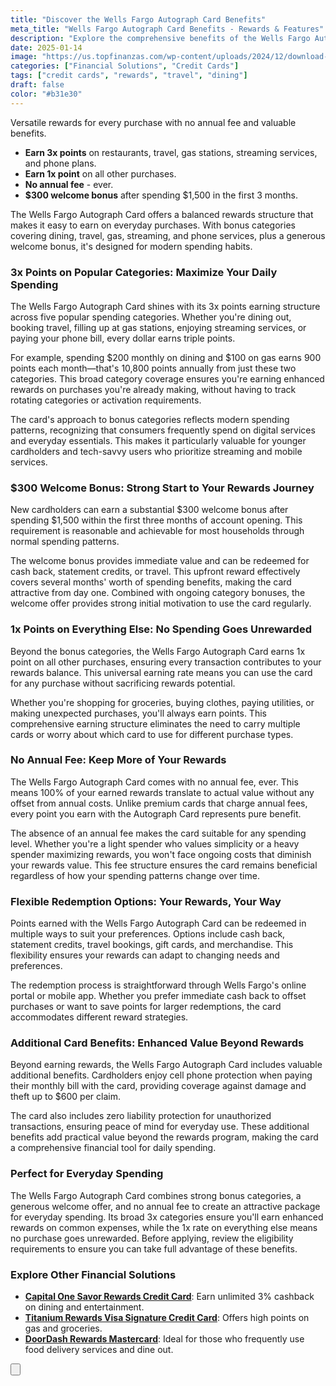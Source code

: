 ```yaml
---
title: "Discover the Wells Fargo Autograph Card Benefits"
meta_title: "Wells Fargo Autograph Card Benefits - Rewards & Features"
description: "Explore the comprehensive benefits of the Wells Fargo Autograph Card. Earn rewards, enjoy travel perks, and discover why it's perfect for everyday spending."
date: 2025-01-14
image: "https://us.topfinanzas.com/wp-content/uploads/2024/12/download-16-1024x536.webp"
categories: ["Financial Solutions", "Credit Cards"]
tags: ["credit cards", "rewards", "travel", "dining"]
draft: false
color: "#b31e30"
---
```


Versatile rewards for every purchase with no annual fee and valuable benefits.

- **Earn 3x points** on restaurants, travel, gas stations, streaming services, and phone plans.
- **Earn 1x point** on all other purchases.
- **No annual fee** - ever.
- **$300 welcome bonus** after spending $1,500 in the first 3 months.

The Wells Fargo Autograph Card offers a balanced rewards structure that makes it easy to earn on everyday purchases. With bonus categories covering dining, travel, gas, streaming, and phone services, plus a generous welcome bonus, it's designed for modern spending habits.

### 3x Points on Popular Categories: Maximize Your Daily Spending

The Wells Fargo Autograph Card shines with its 3x points earning structure across five popular spending categories. Whether you're dining out, booking travel, filling up at gas stations, enjoying streaming services, or paying your phone bill, every dollar earns triple points.

For example, spending $200 monthly on dining and $100 on gas earns 900 points each month—that's 10,800 points annually from just these two categories. This broad category coverage ensures you're earning enhanced rewards on purchases you're already making, without having to track rotating categories or activation requirements.

The card's approach to bonus categories reflects modern spending patterns, recognizing that consumers frequently spend on digital services and everyday essentials. This makes it particularly valuable for younger cardholders and tech-savvy users who prioritize streaming and mobile services.

### $300 Welcome Bonus: Strong Start to Your Rewards Journey

New cardholders can earn a substantial $300 welcome bonus after spending $1,500 within the first three months of account opening. This requirement is reasonable and achievable for most households through normal spending patterns.

The welcome bonus provides immediate value and can be redeemed for cash back, statement credits, or travel. This upfront reward effectively covers several months' worth of spending benefits, making the card attractive from day one. Combined with ongoing category bonuses, the welcome offer provides strong initial motivation to use the card regularly.

### 1x Points on Everything Else: No Spending Goes Unrewarded

Beyond the bonus categories, the Wells Fargo Autograph Card earns 1x point on all other purchases, ensuring every transaction contributes to your rewards balance. This universal earning rate means you can use the card for any purchase without sacrificing rewards potential.

Whether you're shopping for groceries, buying clothes, paying utilities, or making unexpected purchases, you'll always earn points. This comprehensive earning structure eliminates the need to carry multiple cards or worry about which card to use for different purchase types.

### No Annual Fee: Keep More of Your Rewards

The Wells Fargo Autograph Card comes with no annual fee, ever. This means 100% of your earned rewards translate to actual value without any offset from annual costs. Unlike premium cards that charge annual fees, every point you earn with the Autograph Card represents pure benefit.

The absence of an annual fee makes the card suitable for any spending level. Whether you're a light spender who values simplicity or a heavy spender maximizing rewards, you won't face ongoing costs that diminish your rewards value. This fee structure ensures the card remains beneficial regardless of how your spending patterns change over time.

### Flexible Redemption Options: Your Rewards, Your Way

Points earned with the Wells Fargo Autograph Card can be redeemed in multiple ways to suit your preferences. Options include cash back, statement credits, travel bookings, gift cards, and merchandise. This flexibility ensures your rewards can adapt to changing needs and preferences.

The redemption process is straightforward through Wells Fargo's online portal or mobile app. Whether you prefer immediate cash back to offset purchases or want to save points for larger redemptions, the card accommodates different reward strategies.

### Additional Card Benefits: Enhanced Value Beyond Rewards

Beyond earning rewards, the Wells Fargo Autograph Card includes valuable additional benefits. Cardholders enjoy cell phone protection when paying their monthly bill with the card, providing coverage against damage and theft up to $600 per claim.

The card also includes zero liability protection for unauthorized transactions, ensuring peace of mind for everyday use. These additional benefits add practical value beyond the rewards program, making the card a comprehensive financial tool for daily spending.

### Perfect for Everyday Spending

The Wells Fargo Autograph Card combines strong bonus categories, a generous welcome offer, and no annual fee to create an attractive package for everyday spending. Its broad 3x categories ensure you'll earn enhanced rewards on common expenses, while the 1x rate on everything else means no purchase goes unrewarded. Before applying, review the eligibility requirements to ensure you can take full advantage of these benefits.

<AdZone id="us_budgetbeepro_4" />

### Explore Other Financial Solutions

- [**Capital One Savor Rewards Credit Card**](/financial-solutions/capital-one-savor-rewards-credit-card-benefits): Earn unlimited 3% cashback on dining and entertainment.
- [**Titanium Rewards Visa Signature Credit Card**](/financial-solutions/titanium-rewards-visa-signature-credit-card-benefits): Offers high points on gas and groceries.
- [**DoorDash Rewards Mastercard**](/financial-solutions/doordash-rewards-mastercard-benefits): Ideal for those who frequently use food delivery services and dine out.

<Button
  label="See Requirements"
  link="/financial-solutions/wells-fargo-autograph-card-requirements"
/>
